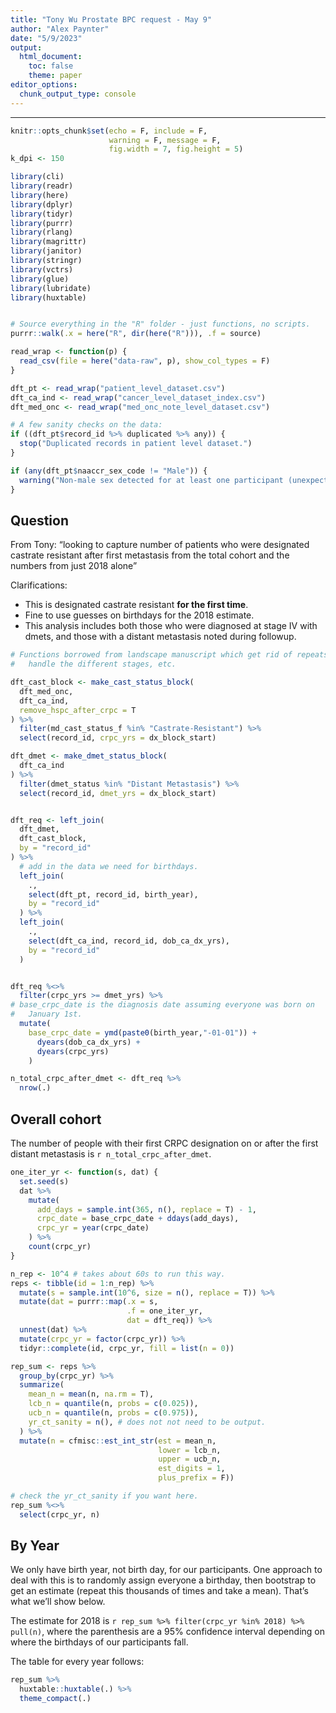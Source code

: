 ```yaml
---
title: "Tony Wu Prostate BPC request - May 9"
author: "Alex Paynter"
date: "5/9/2023"
output: 
  html_document:
    toc: false
    theme: paper
editor_options: 
  chunk_output_type: console
---
```

---

```r
knitr::opts_chunk$set(echo = F, include = F,
                      warning = F, message = F,
                      fig.width = 7, fig.height = 5)
k_dpi <- 150
```


<style type="text/css">
.main-container {
  max-width: 1000px !important;
  margin: auto;
}
</style>



```r
library(cli)
library(readr)
library(here)
library(dplyr)
library(tidyr)
library(purrr)
library(rlang)
library(magrittr)
library(janitor)
library(stringr)
library(vctrs)
library(glue)
library(lubridate)
library(huxtable)


# Source everything in the "R" folder - just functions, no scripts.
purrr::walk(.x = here("R", dir(here("R"))), .f = source)
```


```r
read_wrap <- function(p) {
  read_csv(file = here("data-raw", p), show_col_types = F)
}

dft_pt <- read_wrap("patient_level_dataset.csv")
dft_ca_ind <- read_wrap("cancer_level_dataset_index.csv")
dft_med_onc <- read_wrap("med_onc_note_level_dataset.csv")

# A few sanity checks on the data:
if ((dft_pt$record_id %>% duplicated %>% any)) {
  stop("Duplicated records in patient level dataset.")
}

if (any(dft_pt$naaccr_sex_code != "Male")) {
  warning("Non-male sex detected for at least one participant (unexpectedly for Prostate cancer)")
}

```


## Question

From Tony: "looking to capture number of patients who were designated castrate resistant after first metastasis from the total cohort and the numbers from just 2018 alone"

Clarifications:

- This is designated castrate resistant **for the first time**.
- Fine to use guesses on birthdays for the 2018 estimate.
- This analysis includes both those who were diagnosed at stage IV with dmets, and those with a distant metastasis noted during followup.

```r
# Functions borrowed from landscape manuscript which get rid of repeats,
#   handle the different stages, etc.

dft_cast_block <- make_cast_status_block(
  dft_med_onc, 
  dft_ca_ind, 
  remove_hspc_after_crpc = T
) %>%
  filter(md_cast_status_f %in% "Castrate-Resistant") %>%
  select(record_id, crpc_yrs = dx_block_start)

dft_dmet <- make_dmet_status_block(
  dft_ca_ind
) %>%
  filter(dmet_status %in% "Distant Metastasis") %>%
  select(record_id, dmet_yrs = dx_block_start)


dft_req <- left_join(
  dft_dmet,
  dft_cast_block,
  by = "record_id"
) %>%
  # add in the data we need for birthdays.
  left_join(
    .,
    select(dft_pt, record_id, birth_year),
    by = "record_id"
  ) %>%
  left_join(
    .,
    select(dft_ca_ind, record_id, dob_ca_dx_yrs),
    by = "record_id"
  )


dft_req %<>%
  filter(crpc_yrs >= dmet_yrs) %>%
# base_crpc_date is the diagnosis date assuming everyone was born on
#   January 1st.
  mutate(
    base_crpc_date = ymd(paste0(birth_year,"-01-01")) +
      dyears(dob_ca_dx_yrs) +
      dyears(crpc_yrs)
    ) 
```


```r
n_total_crpc_after_dmet <- dft_req %>%
  nrow(.)
```

## Overall cohort

The number of people with their first CRPC designation on or after the first distant metastasis is `r n_total_crpc_after_dmet`.

```r
one_iter_yr <- function(s, dat) {
  set.seed(s)
  dat %>%
    mutate(
      add_days = sample.int(365, n(), replace = T) - 1,
      crpc_date = base_crpc_date + ddays(add_days),
      crpc_yr = year(crpc_date)
    ) %>%
    count(crpc_yr)
}

n_rep <- 10^4 # takes about 60s to run this way.
reps <- tibble(id = 1:n_rep) %>%
  mutate(s = sample.int(10^6, size = n(), replace = T)) %>%
  mutate(dat = purrr::map(.x = s,
                          .f = one_iter_yr,
                          dat = dft_req)) %>%
  unnest(dat) %>%
  mutate(crpc_yr = factor(crpc_yr)) %>%
  tidyr::complete(id, crpc_yr, fill = list(n = 0)) 

rep_sum <- reps %>%
  group_by(crpc_yr) %>%
  summarize(
    mean_n = mean(n, na.rm = T),
    lcb_n = quantile(n, probs = c(0.025)),
    ucb_n = quantile(n, probs = c(0.975)),
    yr_ct_sanity = n(), # does not not need to be output.
  ) %>%
  mutate(n = cfmisc::est_int_str(est = mean_n, 
                                 lower = lcb_n, 
                                 upper = ucb_n,
                                 est_digits = 1,
                                 plus_prefix = F))

# check the yr_ct_sanity if you want here.
rep_sum %<>%
  select(crpc_yr, n)

```

## By Year

We only have birth year, not birth day, for our participants.  One approach to deal with this is to randomly assign everyone a birthday, then bootstrap to get an estimate (repeat this thousands of times and take a mean).  That's what we'll show below.

The estimate for 2018 is `r rep_sum %>% filter(crpc_yr %in% 2018) %>% pull(n)`, where the parenthesis are a 95% confidence interval depending on where the birthdays of our participants fall.  

The table for every year follows:


```r
rep_sum %>%
  huxtable::huxtable(.) %>%
  theme_compact(.)
```

